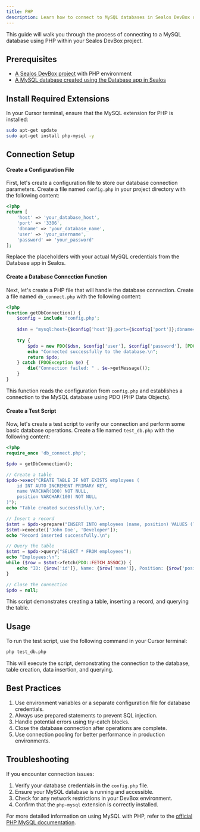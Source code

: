 ```yaml
---
title: PHP
description: Learn how to connect to MySQL databases in Sealos DevBox using PHP
---
```


This guide will walk you through the process of connecting to a MySQL database using PHP within your Sealos DevBox project.

## Prerequisites

- [A Sealos DevBox project](/docs/guides/fundamentals/create-a-project) with PHP environment
- [A MySQL database created using the Database app in Sealos](./)

## Install Required Extensions

In your Cursor terminal, ensure that the MySQL extension for PHP is installed:

```bash
sudo apt-get update
sudo apt-get install php-mysql -y
```

## Connection Setup

<div className='steps [&_h4]:step'>

#### Create a Configuration File

First, let's create a configuration file to store our database connection parameters. Create a file named `config.php` in your project directory with the following content:

```php title="config.php"
<?php
return [
    'host' => 'your_database_host',
    'port' => '3306',
    'dbname' => 'your_database_name',
    'user' => 'your_username',
    'password' => 'your_password'
];
```

Replace the placeholders with your actual MySQL credentials from the Database app in Sealos.

#### Create a Database Connection Function

Next, let's create a PHP file that will handle the database connection. Create a file named `db_connect.php` with the following content:

```php title="db_connect.php"
<?php
function getDbConnection() {
    $config = include 'config.php';
    
    $dsn = "mysql:host={$config['host']};port={$config['port']};dbname={$config['dbname']};charset=utf8mb4";
    
    try {
        $pdo = new PDO($dsn, $config['user'], $config['password'], [PDO::ATTR_ERRMODE => PDO::ERRMODE_EXCEPTION]);
        echo "Connected successfully to the database.\n";
        return $pdo;
    } catch (PDOException $e) {
        die("Connection failed: " . $e->getMessage());
    }
}
```

This function reads the configuration from `config.php` and establishes a connection to the MySQL database using PDO (PHP Data Objects).

#### Create a Test Script

Now, let's create a test script to verify our connection and perform some basic database operations. Create a file named `test_db.php` with the following content:

```php title="test_db.php"
<?php
require_once 'db_connect.php';

$pdo = getDbConnection();

// Create a table
$pdo->exec("CREATE TABLE IF NOT EXISTS employees (
    id INT AUTO_INCREMENT PRIMARY KEY,
    name VARCHAR(100) NOT NULL,
    position VARCHAR(100) NOT NULL
)");
echo "Table created successfully.\n";

// Insert a record
$stmt = $pdo->prepare("INSERT INTO employees (name, position) VALUES (?, ?)");
$stmt->execute(['John Doe', 'Developer']);
echo "Record inserted successfully.\n";

// Query the table
$stmt = $pdo->query("SELECT * FROM employees");
echo "Employees:\n";
while ($row = $stmt->fetch(PDO::FETCH_ASSOC)) {
    echo "ID: {$row['id']}, Name: {$row['name']}, Position: {$row['position']}\n";
}

// Close the connection
$pdo = null;
```

This script demonstrates creating a table, inserting a record, and querying the table.

</div>

## Usage

To run the test script, use the following command in your Cursor terminal:

```bash
php test_db.php
```

This will execute the script, demonstrating the connection to the database, table creation, data insertion, and querying.

## Best Practices

1. Use environment variables or a separate configuration file for database credentials.
2. Always use prepared statements to prevent SQL injection.
3. Handle potential errors using try-catch blocks.
4. Close the database connection after operations are complete.
5. Use connection pooling for better performance in production environments.

## Troubleshooting

If you encounter connection issues:

1. Verify your database credentials in the `config.php` file.
2. Ensure your MySQL database is running and accessible.
3. Check for any network restrictions in your DevBox environment.
4. Confirm that the `php-mysql` extension is correctly installed.

For more detailed information on using MySQL with PHP, refer to the [official PHP MySQL documentation](https://www.php.net/manual/en/book.mysql.php).